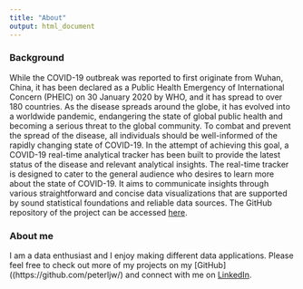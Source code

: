 ```yaml
---
title: "About"
output: html_document
---
```


### Background

While the COVID-19 outbreak was reported to first originate from Wuhan, China, it has been declared as a Public Health Emergency of International Concern (PHEIC) on 30 January 2020 by WHO, and it has spread to over 180 countries. As the disease spreads around the globe, it has evolved into a worldwide pandemic, endangering the state of global public health and becoming a serious threat to the global community. To combat and prevent the spread of the disease, all individuals should be well-informed of the rapidly changing state of COVID-19. In the attempt of achieving this goal, a COVID-19 real-time analytical tracker has been built to provide the latest status of the disease and relevant analytical insights. The real-time tracker is designed to cater to the general audience who desires to learn more about the state of COVID-19. It aims to communicate insights through various straightforward and concise data visualizations that are supported by sound statistical foundations and reliable data sources. The GitHub repository of the project can be accessed [here](https://github.com/peterljw/COVID-19-Real-Time-Tracker).


### About me

I am a data enthusiast and I enjoy making different data applications. Please feel free to check out more of my projects on my [GitHub]((https://github.com/peterljw/) and connect with me on [LinkedIn](https://www.linkedin.com/in/jiaweilong/).

